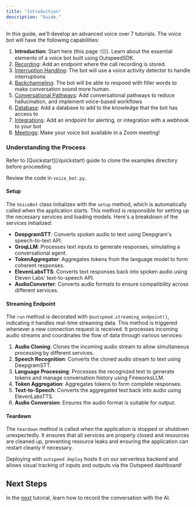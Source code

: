 ```yaml
---
title: "Introduction"
description: "Guide."
---
```


In this guide, we'll develop an advanced voice over 7 tutorials. The voice bot will have the following capabilities:

1. **Introduction**: Start here (this page 👇🏽). Learn about the essential elements of a voice bot built using OutspeedSDK.
2. [Recording](/examples/conversational_ai/recording): Add an endpoint where the call recording is stored.
3. [Interruption Handling](/examples/conversational_ai/interruption_handling): The bot will use a voice activity detector to handle interruptions
4. [Backchanneling](/examples/conversational_ai/backchanneling): The bot will be able to respond with filler words to make conversation sound more human.
5. [Conversational Pathways](/examples/conversational_ai/pathways): Add conversational pathways to reduce hallucination, and implement voice-based workflows
6. [Database](/examples/conversational_ai/rag): Add a database to add to the knowledge
   that the bot has access to
7. [Integrations](/examples/conversational_ai/integrations): Add an endpoint for alerting, or integration with a webhook to your bot
8. [Meetings](/examples/conversational_ai/meetings): Make your voice bot available in a Zoom meeting!

### **Understanding the Process**

<Info>
  Refer to [Quickstart](/quickstart) guide to clone the examples directory
  before proceeding.
</Info>

Review the code in `voice_bot.py`.

#### **Setup**

The `VoiceBot` class initializes with the `setup` method, which is automatically called when the application starts. This method is responsible for setting up the necessary services and loading models. Here's a breakdown of the services initialized:

- **DeepgramSTT**: Converts spoken audio to text using Deepgram's speech-to-text API.
- **GroqLLM**: Processes text inputs to generate responses, simulating a conversational agent.
- **TokenAggregator**: Aggregates tokens from the language model to form coherent responses.
- **ElevenLabsTTS**: Converts text responses back into spoken audio using Eleven Labs' text-to-speech API.
- **AudioConverter**: Converts audio formats to ensure compatibility across different services.

#### **Streaming Endpoint**

The `run` method is decorated with `@outspeed.streaming_endpoint()`, indicating it handles real-time streaming data. This method is triggered whenever a new connection request is received. It processes incoming audio streams and coordinates the flow of data through various services:

1. **Audio Cloning**: Clones the incoming audio stream to allow simultaneous processing by different services.
2. **Speech Recognition**: Converts the cloned audio stream to text using DeepgramSTT.
3. **Language Processing**: Processes the recognized text to generate tokens and manage conversation history using FireworksLLM.
4. **Token Aggregation**: Aggregates tokens to form complete responses.
5. **Text-to-Speech**: Converts the aggregated text back into audio using ElevenLabsTTS.
6. **Audio Conversion**: Ensures the audio format is suitable for output.

#### **Teardown**

The `teardown` method is called when the application is stopped or shutdown unexpectedly. It ensures that all services are properly closed and resources are cleaned up, preventing resource leaks and ensuring the application can restart cleanly if necessary.

Deploying with `outspeed deploy` hosts it on our serverless backend and allows visual tracking of inputs and outputs via the Outspeed dashboard!

## **Next Steps**

In the [next](/examples/conversational_ai/recording) tutorial, learn how to record the conversation with the AI.
